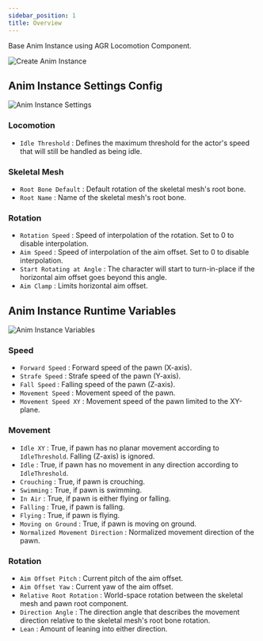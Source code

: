 ```yaml
---
sidebar_position: 1
title: Overview
---
```



Base Anim Instance using AGR Locomotion Component.

![Create Anim Instance](_static/img/overview/create-anim-instance.png)

## Anim Instance Settings Config

![Anim Instance Settings](_static/img/overview/anim-instance-settings.png)

### Locomotion
* `Idle Threshold` : Defines the maximum threshold for the actor's speed that
will still be handled as being idle.

### Skeletal Mesh
* `Root Bone Default` : Default rotation of the skeletal mesh's root bone.
* `Root Name` : Name of the skeletal mesh's root bone.

### Rotation
* `Rotation Speed` : Speed of interpolation of the rotation.
Set to 0 to disable interpolation.
* `Aim Speed` : Speed of interpolation of the aim offset.
Set to 0 to disable interpolation.
* `Start Rotating at Angle` : The character will start to turn-in-place if
the horizontal aim offset goes beyond this angle.
* `Aim Clamp` : Limits horizontal aim offset.

## Anim Instance Runtime Variables

![Anim Instance Variables](_static/img/overview/anim-instance-variables.png)

### Speed
* `Forward Speed` : Forward speed of the pawn (X-axis).
* `Strafe Speed` : Strafe speed of the pawn (Y-axis).
* `Fall Speed` : Falling speed of the pawn (Z-axis).
* `Movement Speed` : Movement speed of the pawn.
* `Movement Speed XY` : Movement speed of the pawn limited to the XY-plane.

### Movement
* `Idle XY` : True, if pawn has no planar movement according to `IdleThreshold`.
Falling (Z-axis) is ignored.
* `Idle` : True, if pawn has no movement in any direction according to
`IdleThreshold`.
* `Crouching` : True, if pawn is crouching.
* `Swimming` : True, if pawn is swimming.
* `In Air` : True, if pawn is either flying or falling.
* `Falling` : True, if pawn is falling.
* `Flying` : True, if pawn is flying.
* `Moving on Ground` : True, if pawn is moving on ground.
* `Normalized Movement Direction` : Normalized movement direction of the pawn.

### Rotation
* `Aim Offset Pitch` : Current pitch of the aim offset.
* `Aim Offset Yaw` : Current yaw of the aim offset.
* `Relative Root Rotation` :  World-space rotation between the skeletal mesh and
pawn root component.
* `Direction Angle` : The direction angle that describes the movement direction
relative to the skeletal mesh's root bone rotation.
* `Lean` : Amount of leaning into either direction.